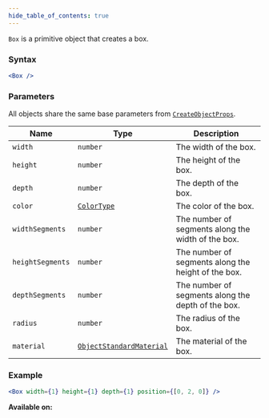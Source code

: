 ```yaml
---
hide_table_of_contents: true
---
```



`Box` is a primitive object that creates a box.

### Syntax

```jsx
<Box />
```

### Parameters

All objects share the same base parameters from [`CreateObjectProps`](/sdk/types/CreateObjectProps).

| Name             | Type                                                          | Description                                         |
| ---------------- | ------------------------------------------------------------- | --------------------------------------------------- |
| `width`          | `number`                                                      | The width of the box.                               |
| `height`         | `number`                                                      | The height of the box.                              |
| `depth`          | `number`                                                      | The depth of the box.                               |
| `color`          | [`ColorType`](/sdk/types/ColorType)                           | The color of the box.                               |
| `widthSegments`  | `number`                                                      | The number of segments along the width of the box.  |
| `heightSegments` | `number`                                                      | The number of segments along the height of the box. |
| `depthSegments`  | `number`                                                      | The number of segments along the depth of the box.  |
| `radius`         | `number`                                                      | The radius of the box.                              |
| `material`       | [`ObjectStandardMaterial`](/sdk/types/ObjectStandardMaterial) | The material of the box.                            |

### Example

```jsx
<Box width={1} height={1} depth={1} position={[0, 2, 0]} />
```

**Available on:** <ClientTag /> <ServerTag />
